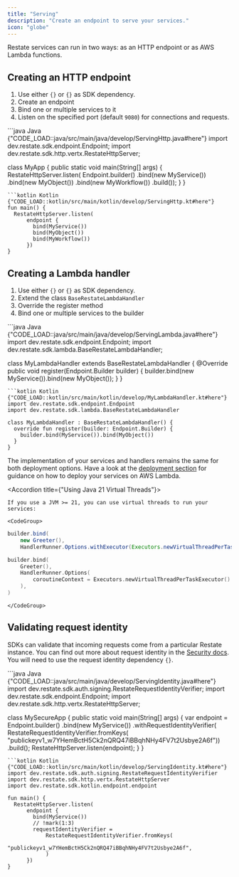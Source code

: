 ```yaml
---
title: "Serving"
description: "Create an endpoint to serve your services."
icon: "globe"
---
```



Restate services can run in two ways: as an HTTP endpoint or as AWS Lambda functions.


## Creating an HTTP endpoint

1. Use either <code>{<CustomVars name="JAVA_HTTP_DEPENDENCY"/>}</code> or <code>{<CustomVars name="KOTLIN_HTTP_DEPENDENCY"/>}</code> as SDK dependency.
2. Create an endpoint
3. Bind one or multiple services to it
4. Listen on the specified port (default `9080`) for connections and requests.

<CodeGroup>
```java Java {"CODE_LOAD::java/src/main/java/develop/ServingHttp.java#here"} 
import dev.restate.sdk.endpoint.Endpoint;
import dev.restate.sdk.http.vertx.RestateHttpServer;

class MyApp {
  public static void main(String[] args) {
    RestateHttpServer.listen(
        Endpoint.builder()
            .bind(new MyService())
            .bind(new MyObject())
            .bind(new MyWorkflow())
            .build());
  }
}
```
```kotlin Kotlin {"CODE_LOAD::kotlin/src/main/kotlin/develop/ServingHttp.kt#here"} 
fun main() {
  RestateHttpServer.listen(
      endpoint {
        bind(MyService())
        bind(MyObject())
        bind(MyWorkflow())
      })
}
```
</CodeGroup>

## Creating a Lambda handler
1. Use either <code>{<CustomVars name="JAVA_LAMBDA_DEPENDENCY"/>}</code> or  <code>{<CustomVars name="KOTLIN_LAMBDA_DEPENDENCY"/>}</code> as SDK dependency.
2. Extend the class `BaseRestateLambdaHandler`
3. Override the register method
4. Bind one or multiple services to the builder

<CodeGroup>
```java Java {"CODE_LOAD::java/src/main/java/develop/ServingLambda.java#here"} 
import dev.restate.sdk.endpoint.Endpoint;
import dev.restate.sdk.lambda.BaseRestateLambdaHandler;

class MyLambdaHandler extends BaseRestateLambdaHandler {
  @Override
  public void register(Endpoint.Builder builder) {
    builder.bind(new MyService()).bind(new MyObject());
  }
}
```
```kotlin Kotlin {"CODE_LOAD::kotlin/src/main/kotlin/develop/MyLambdaHandler.kt#here"} 
import dev.restate.sdk.endpoint.Endpoint
import dev.restate.sdk.lambda.BaseRestateLambdaHandler

class MyLambdaHandler : BaseRestateLambdaHandler() {
  override fun register(builder: Endpoint.Builder) {
    builder.bind(MyService()).bind(MyObject())
  }
}
```
</CodeGroup>

The implementation of your services and handlers remains the same for both deployment options.
Have a look at the [deployment section](/services/deploy/lambda) for guidance on how to deploy your services on AWS Lambda.

<Accordion title={"Using Java 21 Virtual Threads"}>

    If you use a JVM >= 21, you can use virtual threads to run your services:

    <CodeGroup>
```java Java {"CODE_LOAD::java/src/main/java/develop/ServingVirtualThreads.java#here"} 
builder.bind(
    new Greeter(),
    HandlerRunner.Options.withExecutor(Executors.newVirtualThreadPerTaskExecutor()));
```
```kotlin Kotlin {"CODE_LOAD::kotlin/src/main/kotlin/develop/ServingVirtualThreads.kt#here"} 
builder.bind(
    Greeter(),
    HandlerRunner.Options(
        coroutineContext = Executors.newVirtualThreadPerTaskExecutor().asCoroutineDispatcher(),
    ),
)
```
    </CodeGroup>

</Accordion>

## Validating request identity

SDKs can validate that incoming requests come from a particular Restate
instance. You can find out more about request identity in the
[Security docs](/services/security#locking-down-service-access). You will need to use the request identity dependency <code>{<CustomVars name="JAVA_SDK_REQUEST_IDENTITY"/>}</code>.

<CodeGroup>
```java Java {"CODE_LOAD::java/src/main/java/develop/ServingIdentity.java#here"} 
import dev.restate.sdk.auth.signing.RestateRequestIdentityVerifier;
import dev.restate.sdk.endpoint.Endpoint;
import dev.restate.sdk.http.vertx.RestateHttpServer;

class MySecureApp {
  public static void main(String[] args) {
    var endpoint =
        Endpoint.builder()
            .bind(new MyService())
            .withRequestIdentityVerifier(
                RestateRequestIdentityVerifier.fromKeys(
                    "publickeyv1_w7YHemBctH5Ck2nQRQ47iBBqhNHy4FV7t2Usbye2A6f"))
            .build();
    RestateHttpServer.listen(endpoint);
  }
}
```
```kotlin Kotlin {"CODE_LOAD::kotlin/src/main/kotlin/develop/ServingIdentity.kt#here"} 
import dev.restate.sdk.auth.signing.RestateRequestIdentityVerifier
import dev.restate.sdk.http.vertx.RestateHttpServer
import dev.restate.sdk.kotlin.endpoint.endpoint

fun main() {
  RestateHttpServer.listen(
      endpoint {
        bind(MyService())
        // !mark(1:3)
        requestIdentityVerifier =
            RestateRequestIdentityVerifier.fromKeys(
                "publickeyv1_w7YHemBctH5Ck2nQRQ47iBBqhNHy4FV7t2Usbye2A6f",
            )
      })
}
```
</CodeGroup>
